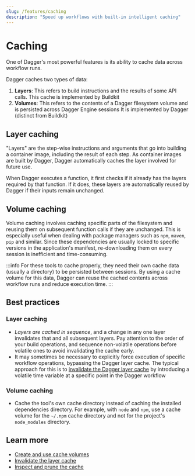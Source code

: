 ```yaml
---
slug: /features/caching
description: "Speed up workflows with built-in intelligent caching"
---
```


# Caching

One of Dagger's most powerful features is its ability to cache data across workflow runs.

Dagger caches two types of data:

1. **Layers**: This refers to build instructions and the results of some API calls. This cache is implemented by Buildkit
2. **Volumes**: This refers to the contents of a Dagger filesystem volume and is persisted across Dagger Engine sessions It is implemented by Dagger (distinct from Buildkit)

## Layer caching

"Layers" are the step-wise instructions and arguments that go into building a container image, including the result of each step. As container images are built by Dagger, Dagger automatically caches the layer involved for future use.

When Dagger executes a function, it first checks if it already has the layers required by that function. If it does, these layers are automatically reused by Dagger if their inputs remain unchanged.

## Volume caching

Volume caching involves caching specific parts of the filesystem and reusing them on subsequent function calls if they are unchanged. This is especially useful when dealing with package managers such as `npm`, `maven`, `pip` and similar. Since these dependencies are usually locked to specific versions in the application's manifest, re-downloading them on every session is inefficient and time-consuming.

:::info
For these tools to cache properly, they need their own cache data (usually a directory) to be persisted between sessions. By using a cache volume for this data, Dagger can reuse the cached contents across workflow runs and reduce execution time.
:::

## Best practices

### Layer caching

- _Layers are cached in sequence_, and a change in any one layer invalidates that and all subsequent layers. Pay attention to the order of your build operations, and sequence non-volatile operations before volatile ones to avoid invalidating the cache early.
- It may sometimes be necessary to explicitly force execution of specific workflow operations, bypassing the Dagger layer cache. The typical approach for this is to [invalidate the Dagger layer cache](../cookbook/cookbook.mdx#invalidate-cache) by introducing a volatile time variable at a specific point in the Dagger workflow

### Volume caching

- Cache the tool's own cache directory instead of caching the installed dependencies directory. For example, with `node` and `npm`, use a cache volume for the  `~/.npm` cache directory and not for the project's `node_modules` directory.

## Learn more

- [Create and use cache volumes](../extending/cache-volumes.mdx)
- [Invalidate the layer cache](../cookbook/cookbook.mdx#invalidate-cache)
- [Inspect and prune the cache](../configuration/cache.mdx)
